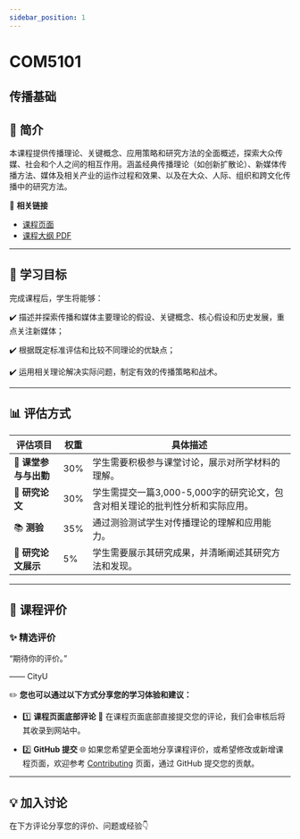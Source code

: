 ```yaml
---
sidebar_position: 1
---
```


# COM5101
## 传播基础

## **📘 简介**
本课程提供传播理论、关键概念、应用策略和研究方法的全面概述，探索大众传媒、社会和个人之间的相互作用。涵盖经典传播理论（如创新扩散论）、新媒体传播方法、媒体及相关产业的运作过程和效果、以及在大众、人际、组织和跨文化传播中的研究方法。

🔗 **相关链接**
- [课程页面](https://www.cityu.edu.hk/catalogue/pg/202425/course/COM5101.htm)
- [课程大纲 PDF](https://www.cityu.edu.hk/catalogue/pg/202425/course/COM5101.pdf)

---

## **🎯 学习目标**

完成课程后，学生将能够：

✔️ 描述并探索传播和媒体主要理论的假设、关键概念、核心假设和历史发展，重点关注新媒体；

✔️ 根据既定标准评估和比较不同理论的优缺点；

✔️ 运用相关理论解决实际问题，制定有效的传播策略和战术。

---

## **📊 评估方式**

| **评估项目**          | **权重** | **具体描述**                                                                                       |
|----------------------|---------|---------------------------------------------------------------------------------------------------|
| 📝 **课堂参与与出勤**   | 30%     | 学生需要积极参与课堂讨论，展示对所学材料的理解。                                                        |
| 📑 **研究论文**        | 30%     | 学生需提交一篇3,000-5,000字的研究论文，包含对相关理论的批判性分析和实际应用。                              |
| 📚 **测验**            | 35%     | 通过测验测试学生对传播理论的理解和应用能力。                                                           |
| 🎤 **研究论文展示**     | 5%      | 学生需要展示其研究成果，并清晰阐述其研究方法和发现。                                                   |

---

## **💬 课程评价**

### ✨ **精选评价**
<div className={commentStyles.commentBox}>
    <p className={commentStyles.commentText}>
        “期待你的评价。”
    </p>
    <p className={commentStyles.commentAuthor}>—— CityU</p>
</div>

✏️ **您也可以通过以下方式分享您的学习体验和建议：**

- 1️⃣ **课程页面底部评论**
💬 在课程页面底部直接提交您的评论，我们会审核后将其收录到网站中。

- 2️⃣ **GitHub 提交**
🌐 如果您希望更全面地分享课程评价，或希望修改或新增课程页面，欢迎参考 [Contributing](https://penjc.github.io/cityU-navigator/contributing) 页面，通过 GitHub 提交您的贡献。

---

## **💡 加入讨论**

在下方评论分享您的评价、问题或经验👇
<Utterances />
